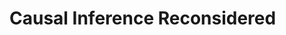 # Causal Inference Reconsidered

<!-- ## Roadmap -->

<!-- * Review quasi-experimental design for causal inference -->
<!-- * Causal Tree -->
<!-- * Other ML-based causal inference techniques/models -->

<!-- ## References: -->

<!-- - https://mixtape.scunning.com/ -->
<!-- - https://github.com/susanathey/causalTree -->
